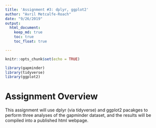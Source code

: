 ```yaml
---
title: 'Assignment #3: dplyr, ggplot2'
author: "Avril Metcalfe-Roach"
date: "9/26/2019"
output: 
  html_document:
    keep_md: true
    toc: true
    toc_float: true

---
```


```r
knitr::opts_chunk$set(echo = TRUE)
```

```r
library(gapminder)
library(tidyverse)
library(ggplot2)
```

# Assignment Overview
This assignment will use dplyr (via tidyverse) and ggplot2 pacakges to perform three analyses of the gapminder dataset, and the results will be compiled into a published html webpage.

